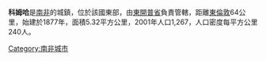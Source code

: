 '''科姆哈'''是[[南非|南非]]的城鎮，位於該國東部，由[[東開普省|東開普省]]負責管轄，距離[[東倫敦|東倫敦]]64公里，始建於1877年，面積5.32平方公里，2001年人口1,267，人口密度每平方公里240人。

{{coord|display=title}}
{{SouthAfrica-geo-stub}}
[[Category:南非城市|Category:南非城市]]